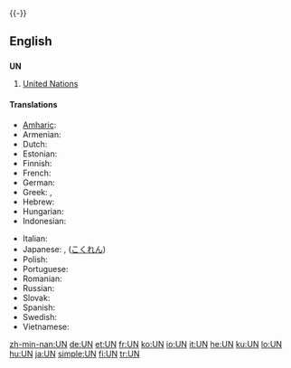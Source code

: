 {{wikipedia | un (disambiguation)}}
{{-}}
{{also|un|un-|-un-|ün|ún}}
==English==

==={{initialism}}===
'''UN'''

# [[United Nations]]

====Translations====
{{trans-top|United Nations}}
* [[Amharic]]: {{t|am|ተመድ}}
* Armenian: {{t|hy|ՄԱԿ}}
* Dutch: {{t|nl|VN}}
* Estonian: {{t|et|ÜRO}}
* Finnish: {{t+|fi|YK}}
* French: {{t|fr|ONU}}
* German: {{t|de|UNO}}
* Greek: {{t|el|ΟΗΕ}}, {{t|el|ΗE}}
* Hebrew: {{t|he|או"ם}}
* Hungarian: {{t|hu|ENSZ}}
* Indonesian: {{t|id|PBB}}
{{trans-mid}}
* Italian: {{t|it|ONU}}
* Japanese: {{t-|ja|UN}}, {{t+|ja|国連|tr=Kokuren|sc=Jpan}} ([[こくれん]])
* Polish: {{t|pl|ONZ}}
* Portuguese: {{t|pt|ONU}}
* Romanian: {{t|ro|ONU}}
* Russian: {{t|ru|ООН}}
* Slovak: {{t|sk|OSN}}
* Spanish: {{t|es|ONU}}
* Swedish: {{t-|sv|FN}}
* Vietnamese: {{t|vi|LHQ}}
{{trans-bottom}}

[[zh-min-nan:UN]]
[[de:UN]]
[[et:UN]]
[[fr:UN]]
[[ko:UN]]
[[io:UN]]
[[it:UN]]
[[he:UN]]
[[ku:UN]]
[[lo:UN]]
[[hu:UN]]
[[ja:UN]]
[[simple:UN]]
[[fi:UN]]
[[tr:UN]]